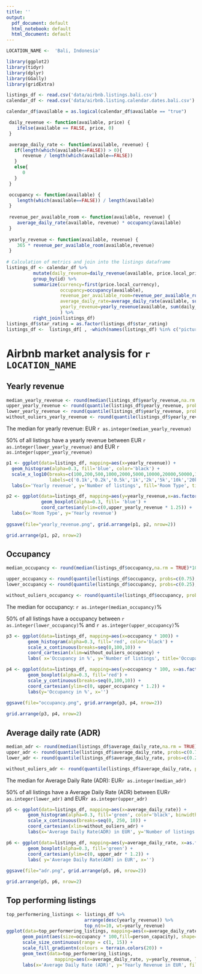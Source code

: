 ```yaml
---
title: ''
output:
  pdf_document: default
  html_notebook: default
  html_document: default
---
```



```r
LOCATION_NAME <-  'Bali, Indonesia'
```

```r

library(ggplot2)
library(tidyr)
library(dplyr)
library(GGally)
library(gridExtra)
```

```r
listings_df <- read.csv('data/airbnb.listings.bali.csv')
calendar_df <- read.csv('data/airbnb.listing.calendar.dates.bali.csv')

```


```r
calendar_df$available = as.logical(calendar_df$available == "true")

```





```r

 daily_revenue <- function(available, price) {
    ifelse(available == FALSE, price, 0)
 }

 average_daily_rate <- function(available, revenue) {
   if(length(which(available==FALSE)) > 0){
      revenue / length(which(available==FALSE))
   }
   else{
      0
   }
 }

 occupancy <- function(available) {
    length(which(available==FALSE)) / length(available)
 }
 
 revenue_per_available_room <- function(available, revenue) {
    average_daily_rate(available, revenue) * occupancy(available)
 }
 
 yearly_revenue <- function(available, revenue) {
    365 * revenue_per_available_room(available,revenue)
 }
 
# Calculation of metrics and join into the listings dataframe
listings_df <- calendar_df %>% 
          mutate(daily_revenue=daily_revenue(available, price.local_price)) %>% 
          group_by(id) %>% 
          summarize(currency=first(price.local_currency),
                    occupancy=occupancy(available),
                    revenue_per_available_room=revenue_per_available_room(available, sum(daily_revenue)),
                    average_daily_rate=average_daily_rate(available, sum(daily_revenue)),
                    yearly_revenue=yearly_revenue(available, sum(daily_revenue))
                    ) %>%
          right_join(listings_df)  
listings_df$star_rating = as.factor(listings_df$star_rating)
listings_df <-  listings_df[ , -which(names(listings_df) %in% c("picture_url", "currency"))]
```

# Airbnb market analysis for `r LOCATION_NAME`


## Yearly revenue

```r

median_yearly_revenue <- round(median(listings_df$yearly_revenue,na.rm = TRUE), digits=0)
upper_yearly_revenue <- round(quantile(listings_df$yearly_revenue, probs=c(0.75), na.rm = TRUE), digits=0)
lower_yearly_revenue <- round(quantile(listings_df$yearly_revenue, probs=c(0.25), na.rm = TRUE), digits=0)
without_ouliers_yearly_revenue <- round(quantile(listings_df$yearly_revenue, probs=c(0.01, 0.99), na.rm = TRUE), digits=0)
```

The median for yearly revenue: EUR `r as.integer(median_yearly_revenue)`

50% of all listings have a yearly revenue between 
EUR `r as.integer(lower_yearly_revenue)` and EUR `r as.integer(upper_yearly_revenue)`


```r


p1 <- ggplot(data=listings_df, mapping=aes(x=yearly_revenue)) +
  geom_histogram(alpha=0.3, fill='blue', color='black') +
  scale_x_log10(breaks=c(100,200,500,1000,2000,5000,10000,20000,50000,100000), 
                labels=c('0.1k','0.2k','0.5k','1k','2k','5k','10k','20k','50k','100k')) +
  labs(x='Yearly revenue', y='Number of listings', fill='Room Type', title='Distribution of yearly revenue of Airbnb listing in Bali, Indonesia')

p2 <- ggplot(data=listings_df, mapping=aes(y=yearly_revenue,x=as.factor(''))) +
             geom_boxplot(alpha=0.3, fill= 'blue') +
             coord_cartesian(ylim=c(0,upper_yearly_revenue * 1.25)) +
  labs(x='Room Type', y='Yearly revenue')
             
ggsave(file="yearly_revenue.png", grid.arrange(p1, p2, nrow=2))

grid.arrange(p1, p2, nrow=2)
```


## Occupancy

```r

median_occupancy <- round(median(listings_df$occupancy,na.rm = TRUE)*100, digits=1)

upper_occupancy <- round(quantile(listings_df$occupancy, probs=c(0.75), na.rm = TRUE) * 100, digits=1)
lower_occupancy <- round(quantile(listings_df$occupancy, probs=c(0.25), na.rm = TRUE) * 100, digits=1)

without_ouliers_occupancy <- round(quantile(listings_df$occupancy, probs=c(0.01, 0.99), na.rm = TRUE) * 100, digits=1)

```

The median for occupancy: `r as.integer(median_occupancy)`%

50% of all listings have a occupancy between 
`r as.integer(lower_occupancy)`% and `r as.integer(upper_occupancy)`%


```r


p3 <- ggplot(data=listings_df, mapping=aes(x=occupancy * 100)) +
        geom_histogram(alpha=0.3, fill='red', color='black') +
        scale_x_continuous(breaks=seq(0,100,10)) +
        coord_cartesian(xlim=without_ouliers_occupancy) +
        labs( x='Occupancy in %', y='Number of listings', title='Occupancy of Airbnb listings')

p4 <- ggplot(data=listings_df, mapping=aes(y=occupancy * 100, x=as.factor(''))) +
        geom_boxplot(alpha=0.3, fill='red') +
        scale_y_continuous(breaks=seq(0,100,10)) +
        coord_cartesian(ylim=c(0, upper_occupancy * 1.2)) +
        labs(y='Occupancy in %', x='')
             
ggsave(file="occupancy.png", grid.arrange(p3, p4, nrow=2))

grid.arrange(p3, p4, nrow=2)
```

## Average daily rate (ADR)


```r

median_adr <- round(median(listings_df$average_daily_rate,na.rm = TRUE), digits=1)
upper_adr <- round(quantile(listings_df$average_daily_rate, probs=c(0.75), na.rm = TRUE), digits=1)
lower_adr <- round(quantile(listings_df$average_daily_rate, probs=c(0.25), na.rm = TRUE), digits=1)

without_ouliers_adr <- round(quantile(listings_df$average_daily_rate, probs=c(0.01,0.99), na.rm = TRUE), digits=1)
```

The median for Average Daily Rate (ADR): EUR`r as.integer(median_adr)`

50% of all listings have a Average Daily Rate (ADR) between 
EUR`r as.integer(lower_adr)` and EUR`r as.integer(upper_adr)`


```r


p5 <- ggplot(data=listings_df, mapping=aes(x=average_daily_rate)) +
        geom_histogram(alpha=0.3, fill='green', color='black', binwidth = 10) +
        scale_x_continuous(breaks=seq(0, 250, 10)) +
        coord_cartesian(xlim=without_ouliers_adr) +
        labs(x='Average Daily Rate(ADR) in EUR', y='Number of listings', title='Average Daily Rate(ADR) of Airbnb listings')

p6 <- ggplot(data=listings_df, mapping=aes(y=average_daily_rate, x=as.factor(''))) +
        geom_boxplot(alpha=0.3, fill='green') +
        coord_cartesian(ylim=c(0, upper_adr * 1.2)) +
        labs( y='Average Daily Rate(ADR) in EUR', x='')
             
ggsave(file="adr.png", grid.arrange(p5, p6, nrow=2))

grid.arrange(p5, p6, nrow=2)
```

## Top performing listings

```r

top_performering_listings <- listings_df %>%
                             arrange(desc(yearly_revenue)) %>% 
                             top_n(n=10, wt=yearly_revenue)
ggplot(data=top_performering_listings, mapping=aes(x=average_daily_rate,y=yearly_revenue)) +
      geom_point(aes(size=occupancy * 100,fill=person_capacity), shape=21)+
      scale_size_continuous(range = c(1, 15)) +
      scale_fill_gradientn(colours = terrain.colors(20)) +
      geom_text(data=top_performering_listings,
                  mapping=aes(x=average_daily_rate, y=yearly_revenue, label=name)) + 
      labs(x='Average Daily Rate (ADR)', y='Yearly Revenue in EUR', fill='Person Capacity', size='Occupancy in %', title='Top performing listings in Bali, Indonesia')
      


          

```


